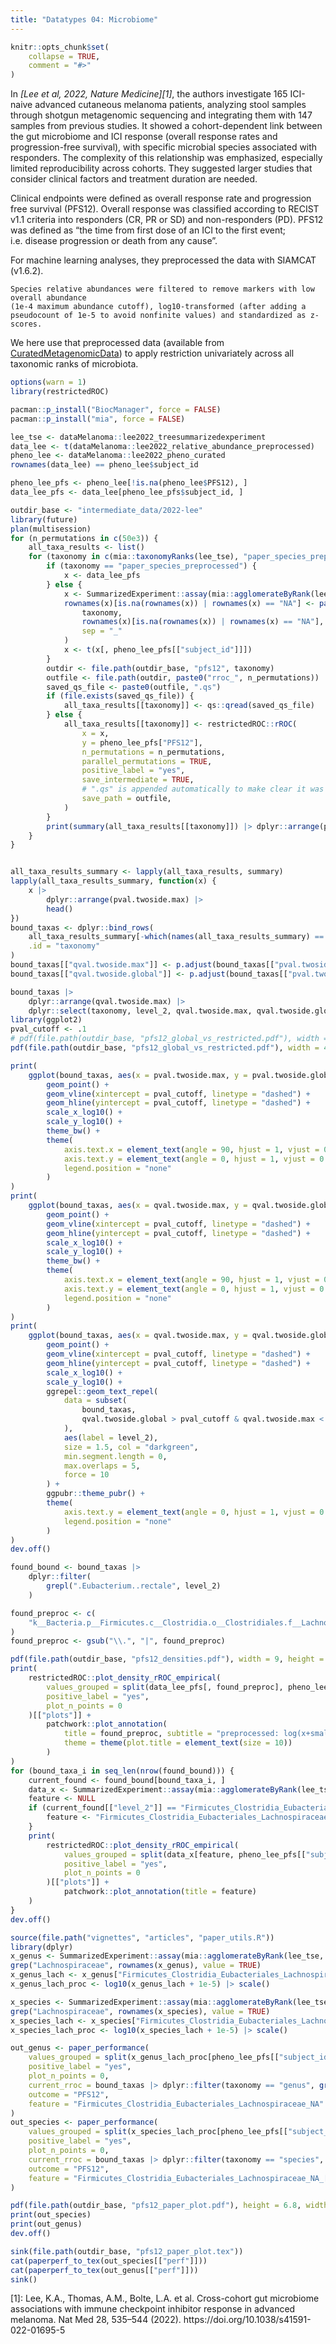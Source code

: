 ```yaml
---
title: "Datatypes 04: Microbiome"
---
```


```r
knitr::opts_chunk$set(
    collapse = TRUE,
    comment = "#>"
)
```

In <cite>[Lee et al, 2022, Nature Medicine][1]</cite>, the authors investigate 165 ICI-naive advanced cutaneous melanoma patients, analyzing stool samples through shotgun metagenomic sequencing and integrating them with 147 samples from previous studies. It showed a cohort-dependent link between the gut microbiome and ICI response (overall response rates and progression-free survival), with specific microbial species associated with responders. The complexity of this relationship was emphasized, especially limited reproducibility across cohorts. They suggested larger studies that consider clinical factors and treatment duration are needed.

Clinical endpoints were defined as overall response rate and progression free survival (PFS12). 
Overall response was classified according to RECIST v1.1 criteria into responders (CR, PR or SD) and non-responders (PD).
PFS12 was defined as "the time from first dose of an ICI to the first event; i.e. disease progression or death from any cause". 

For machine learning analyses, they preprocessed the data with SIAMCAT (v1.6.2). 

    Species relative abundances were filtered to remove markers with low overall abundance
    (1e-4 maximum abundance cutoff), log10-transformed (after adding a
    pseudocount of 1e-5 to avoid nonfinite values) and standardized as z-scores.

We here use that preprocessed data (available from [CuratedMetagenomicData](https://bioconductor.org/packages/curatedMetagenomicData/)) to apply restriction univariately across all taxonomic ranks of microbiota. 

```r
options(warn = 1)
library(restrictedROC)
```
```r
pacman::p_install("BiocManager", force = FALSE)
pacman::p_install("mia", force = FALSE)

lee_tse <- dataMelanoma::lee2022_treesummarizedexperiment
data_lee <- t(dataMelanoma::lee2022_relative_abundance_preprocessed)
pheno_lee <- dataMelanoma::lee2022_pheno_curated
rownames(data_lee) == pheno_lee$subject_id

pheno_lee_pfs <- pheno_lee[!is.na(pheno_lee$PFS12), ]
data_lee_pfs <- data_lee[pheno_lee_pfs$subject_id, ]

outdir_base <- "intermediate_data/2022-lee"
library(future)
plan(multisession)
for (n_permutations in c(50e3)) {
    all_taxa_results <- list()
    for (taxonomy in c(mia::taxonomyRanks(lee_tse), "paper_species_preprocessed")) {
        if (taxonomy == "paper_species_preprocessed") {
            x <- data_lee_pfs
        } else {
            x <- SummarizedExperiment::assay(mia::agglomerateByRank(lee_tse, rank = taxonomy))
            rownames(x)[is.na(rownames(x)) | rownames(x) == "NA"] <- paste(
                taxonomy,
                rownames(x)[is.na(rownames(x)) | rownames(x) == "NA"],
                sep = "_"
            )
            x <- t(x[, pheno_lee_pfs[["subject_id"]]])
        }
        outdir <- file.path(outdir_base, "pfs12", taxonomy)
        outfile <- file.path(outdir, paste0("rroc_", n_permutations))
        saved_qs_file <- paste0(outfile, ".qs")
        if (file.exists(saved_qs_file)) {
            all_taxa_results[[taxonomy]] <- qs::qread(saved_qs_file)
        } else {
            all_taxa_results[[taxonomy]] <- restrictedROC::rROC(
                x = x,
                y = pheno_lee_pfs["PFS12"],
                n_permutations = n_permutations,
                parallel_permutations = TRUE,
                positive_label = "yes",
                save_intermediate = TRUE,
                # ".qs" is appended automatically to make clear it was saved with qs::qsave()
                save_path = outfile,
            )
        }
        print(summary(all_taxa_results[[taxonomy]]) |> dplyr::arrange(pval.twoside.max))
    }
}


all_taxa_results_summary <- lapply(all_taxa_results, summary)
lapply(all_taxa_results_summary, function(x) {
    x |>
        dplyr::arrange(pval.twoside.max) |>
        head()
})
bound_taxas <- dplyr::bind_rows(
    all_taxa_results_summary[-which(names(all_taxa_results_summary) == "paper_species_preprocessed")],
    .id = "taxonomy"
)
bound_taxas[["qval.twoside.max"]] <- p.adjust(bound_taxas[["pval.twoside.max"]], method = "BH")
bound_taxas[["qval.twoside.global"]] <- p.adjust(bound_taxas[["pval.twoside.global"]], method = "BH")
```


```r
bound_taxas |>
    dplyr::arrange(qval.twoside.max) |>
    dplyr::select(taxonomy, level_2, qval.twoside.max, qval.twoside.global)
library(ggplot2)
pval_cutoff <- .1
# pdf(file.path(outdir_base, "pfs12_global_vs_restricted.pdf"), width = 12, height = 10)
pdf(file.path(outdir_base, "pfs12_global_vs_restricted.pdf"), width = 4, height = 4)

print(
    ggplot(bound_taxas, aes(x = pval.twoside.max, y = pval.twoside.global, col = taxonomy)) +
        geom_point() +
        geom_vline(xintercept = pval_cutoff, linetype = "dashed") +
        geom_hline(yintercept = pval_cutoff, linetype = "dashed") +
        scale_x_log10() +
        scale_y_log10() +
        theme_bw() +
        theme(
            axis.text.x = element_text(angle = 90, hjust = 1, vjust = 0.5),
            axis.text.y = element_text(angle = 0, hjust = 1, vjust = 0.5),
            legend.position = "none"
        )
)
print(
    ggplot(bound_taxas, aes(x = qval.twoside.max, y = qval.twoside.global, col = taxonomy)) +
        geom_point() +
        geom_vline(xintercept = pval_cutoff, linetype = "dashed") +
        geom_hline(yintercept = pval_cutoff, linetype = "dashed") +
        scale_x_log10() +
        scale_y_log10() +
        theme_bw() +
        theme(
            axis.text.x = element_text(angle = 90, hjust = 1, vjust = 0.5),
            axis.text.y = element_text(angle = 0, hjust = 1, vjust = 0.5),
            legend.position = "none"
        )
)
print(
    ggplot(bound_taxas, aes(x = qval.twoside.max, y = qval.twoside.global)) +
        geom_point() +
        geom_vline(xintercept = pval_cutoff, linetype = "dashed") +
        geom_hline(yintercept = pval_cutoff, linetype = "dashed") +
        scale_x_log10() +
        scale_y_log10() +
        ggrepel::geom_text_repel(
            data = subset(
                bound_taxas,
                qval.twoside.global > pval_cutoff & qval.twoside.max < pval_cutoff
            ),
            aes(label = level_2),
            size = 1.5, col = "darkgreen",
            min.segment.length = 0,
            max.overlaps = 5,
            force = 10
        ) +
        ggpubr::theme_pubr() +
        theme(
            axis.text.y = element_text(angle = 0, hjust = 1, vjust = 0.5),
            legend.position = "none"
        )
)
dev.off()
```

```r
found_bound <- bound_taxas |>
    dplyr::filter(
        grepl(".Eubacterium..rectale", level_2)
    )

found_preproc <- c(
    "k__Bacteria.p__Firmicutes.c__Clostridia.o__Clostridiales.f__Lachnospiraceae.g__Lachnospiraceae_unclassified.s__Eubacterium_rectale"
)
found_preproc <- gsub("\\.", "|", found_preproc)

pdf(file.path(outdir_base, "pfs12_densities.pdf"), width = 9, height = 8)
print(
    restrictedROC::plot_density_rROC_empirical(
        values_grouped = split(data_lee_pfs[, found_preproc], pheno_lee_pfs[["PFS12"]]),
        positive_label = "yes",
        plot_n_points = 0
    )[["plots"]] +
        patchwork::plot_annotation(
            title = found_preproc, subtitle = "preprocessed: log(x+small) and z-standardized",
            theme = theme(plot.title = element_text(size = 10))
        )
)
for (bound_taxa_i in seq_len(nrow(found_bound))) {
    current_found <- found_bound[bound_taxa_i, ]
    data_x <- SummarizedExperiment::assay(mia::agglomerateByRank(lee_tse, rank = current_found[["taxonomy"]]))
    feature <- NULL
    if (current_found[["level_2"]] == "Firmicutes_Clostridia_Eubacteriales_Lachnospiraceae_NA_.Eubacterium..rectale") {
        feature <- "Firmicutes_Clostridia_Eubacteriales_Lachnospiraceae_NA_[Eubacterium] rectale"
    }
    print(
        restrictedROC::plot_density_rROC_empirical(
            values_grouped = split(data_x[feature, pheno_lee_pfs[["subject_id"]]], pheno_lee_pfs[["PFS12"]]),
            positive_label = "yes",
            plot_n_points = 0
        )[["plots"]] +
            patchwork::plot_annotation(title = feature)
    )
}
dev.off()
```


```r
source(file.path("vignettes", "articles", "paper_utils.R"))
library(dplyr)
x_genus <- SummarizedExperiment::assay(mia::agglomerateByRank(lee_tse, rank = "genus"))
grep("Lachnospiraceae", rownames(x_genus), value = TRUE)
x_genus_lach <- x_genus["Firmicutes_Clostridia_Eubacteriales_Lachnospiraceae_NA", ]
x_genus_lach_proc <- log10(x_genus_lach + 1e-5) |> scale()

x_species <- SummarizedExperiment::assay(mia::agglomerateByRank(lee_tse, rank = "species"))
grep("Lachnospiraceae", rownames(x_species), value = TRUE)
x_species_lach <- x_species["Firmicutes_Clostridia_Eubacteriales_Lachnospiraceae_NA_[Eubacterium] rectale", ]
x_species_lach_proc <- log10(x_species_lach + 1e-5) |> scale()

out_genus <- paper_performance(
    values_grouped = split(x_genus_lach_proc[pheno_lee_pfs[["subject_id"]], , drop = TRUE], pheno_lee_pfs[["PFS12"]]),
    positive_label = "yes",
    plot_n_points = 0,
    current_rroc = bound_taxas |> dplyr::filter(taxonomy == "genus", grepl("Firmicutes_Clostridia_Eubacteriales_Lachnospiraceae_NA", level_2)),
    outcome = "PFS12",
    feature = "Firmicutes_Clostridia_Eubacteriales_Lachnospiraceae_NA"
)
out_species <- paper_performance(
    values_grouped = split(x_species_lach_proc[pheno_lee_pfs[["subject_id"]], , drop = TRUE], pheno_lee_pfs[["PFS12"]]),
    positive_label = "yes",
    plot_n_points = 0,
    current_rroc = bound_taxas |> dplyr::filter(taxonomy == "species", grepl("rectale", level_2)),
    outcome = "PFS12",
    feature = "Firmicutes_Clostridia_Eubacteriales_Lachnospiraceae_NA_[Eubacterium] rectale"
)

pdf(file.path(outdir_base, "pfs12_paper_plot.pdf"), height = 6.8, width = 6.5)
print(out_species)
print(out_genus)
dev.off()

sink(file.path(outdir_base, "pfs12_paper_plot.tex"))
cat(paperperf_to_tex(out_species[["perf"]]))
cat(paperperf_to_tex(out_genus[["perf"]]))
sink()
```


[1]: Lee, K.A., Thomas, A.M., Bolte, L.A. et al. Cross-cohort gut microbiome associations with immune checkpoint inhibitor response in advanced melanoma. Nat Med 28, 535–544 (2022). https://doi.org/10.1038/s41591-022-01695-5
